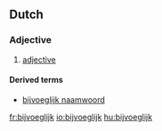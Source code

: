 ==Dutch==

===Adjective===
{{nl-adj}}

# [[adjective]]

====Derived terms====
*[[bijvoeglijk naamwoord]]

[[fr:bijvoeglijk]]
[[io:bijvoeglijk]]
[[hu:bijvoeglijk]]